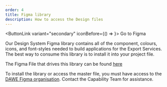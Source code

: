 ```yaml
---
order: 4
title: Figma library
description: How to access the Design files
---
```


<ButtonLink variant="secondary" iconBefore={() => <FigmaLogo />}>
	Go to Figma
</ButtonLink>

Our Design System Figma library contains all of the component, colours, icons, and font-styles needed to build applications for the Export Services. The best way to consume this library is to install it into your project file.

The Figma File that drives this library can be found [here](https://www.figma.com/files/project/37217032/AgDS-Agriculture-Design-System?fuid=1049534194839136217)

To install the library or access the master file, you must have access to the [DAWE Figma organisation](https://www.figma.com/files/team/987658210083094931). Contact the Capability Team for assistance.
